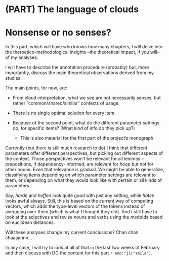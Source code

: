 # (PART) The language of clouds {-}

# Nonsense or no senses?

In this part, which will have who knows how many chapters, I will delve into the
theroetico-methodological insights --the theoretical impact, if you will-- of
my analyses.

I will have to describe the annotation procedure (probably) but, more importantly,
discuss the main theoretical observations derived from my studies.

The main points, for now, are:

- From cloud interpretation, what we see are not necessarily senses, but rather
"common/shared/similar" contexts of usage.

- There is no single optimal solution for every item.

- Because of the second point, what do the different parameter settings do,
for specific items? (What kind of info do they pick up?)
    + This is also material for the first part of the project's monograph

Currently (but there is still much research to do) I think that
different parameters offer different perspectives, but picking out different aspects
of the context.
Those perspectives won't be relevant for all lemmas --prepositions, if dependency-informed,
are relevant for *hoop* but not for other nouns. Even that relevance is gradual.
We might be able to generalize, classifying items depending on which parameter settings
are relevant to them, or depending on what they would look like with certain or all kinds
of parameters.

Say, *horde* and *heffen* look quite good with just any setting, while *haten* looks awful always.
Still, this is based on the current way of computing vectors,
which adds the type-level vectors of the tokens instead of averaging over them
(which is what I thought they did).
And I still have to look at the adjectives and revise nouns and verbs using the medoids based on
euclidean distances.

Will these analyses change my current conclusions? Chan chan chaaaannn...

In any case, I will try to look at all of that in the last two weeks of February and then
discuss with DG the content for this part `r emo::ji("smile")`.